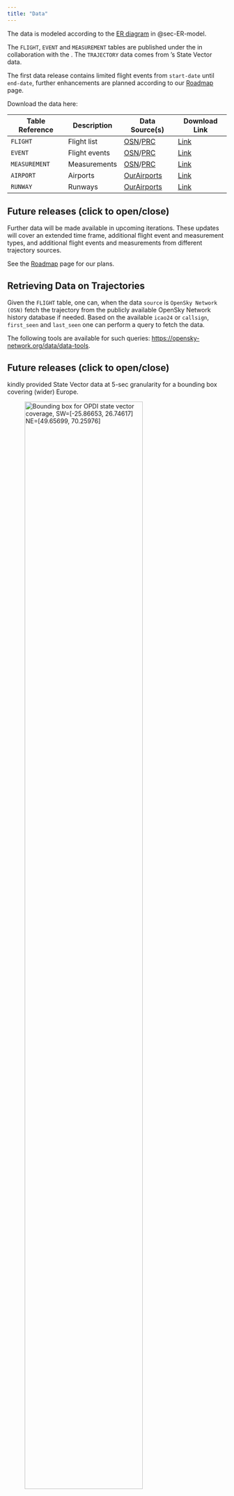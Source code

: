 ```yaml
---
title: "Data"
---
```



The data is modeled according to the [ER diagram][ERm] in @sec-ER-model.

The `FLIGHT`, `EVENT` and `MEASUREMENT` tables are published under the **\acr{OPDI}**
in collaboration with the **[\acr{OSN}](https://opensky-network.org/)**. 
The `TRAJECTORY` data comes from \acr{OSN}'s State Vector data.

The first data release contains limited flight events from `start-date` until `end-date`,
further enhancements are planned according to our [Roadmap](roadmap.html) page. 

Download the data here: 

| Table Reference | Description   | Data Source(s)     | Download Link |
|-----------------|---------------|--------------------|---------------|
| `FLIGHT`        | Flight list   | [OSN]/[PRC]        | [Link][404]   |
| `EVENT`         | Flight events | [OSN]/[PRC]        | [Link][404]   |
| `MEASUREMENT`   | Measurements  | [OSN]/[PRC]        | [Link][404]   |
| `AIRPORT`       | Airports      | [OurAirports][OA]  | [Link][OAapt] |
| `RUNWAY`        | Runways       | [OurAirports][OA]  | [Link][OArwy] |


[OSN]: <https://opensky-network.org/> "OpsnSky Network"
[PRC]: <https://ansperformance.eu/about/prc/> "Performance Review Commission"
[OA]: <https://ourairports.com/>
[OAapt]: <https://davidmegginson.github.io/ourairports-data/airports.csv>
[OArwy]: <https://davidmegginson.github.io/ourairports-data/runways.csv>
[ERm]: <https://en.wikipedia.org/wiki/Entity%E2%80%93relationship_model>

[404]: <https://en.wikipedia.org/wiki/HTTP_404>


::: {.callout-note appearance="simple" collapse=true}

## Future releases (click to open/close)

Further data will be made available in upcoming iterations.
These updates will cover an extended time frame, additional flight event and
measurement types, and
additional flight events and measurements from different trajectory sources.

See the [Roadmap](roadmap.html) page for our plans.

:::


## Retrieving Data on Trajectories

Given the `FLIGHT` table, one can, when the data `source` is `OpenSky Network (OSN)` fetch the trajectory from the publicly available OpenSky Network history database if needed. Based on the available `icao24` or `callsign`, `first_seen` and `last_seen` one can perform a query to fetch the data. 

The following tools are available for such queries: [https://opensky-network.org/data/data-tools](https://opensky-network.org/data/data-tools). 


::: {.callout-note appearance="simple" collapse=true}

## Future releases (click to open/close)

\acr{OSN} kindly provided State Vector data at 5-sec granularity for a bounding box covering (wider) Europe.

![Bounding box for OPDI state vector coverage, SW=[-25.86653, 26.74617] NE=[49.65699, 70.25976] ](media/bbox-opdi.png "Title: a map of the bounding box for OPDI state vector coverage"){width="80%" fig-alt="Bounding box for OPDI state vector coverage."}


We intend to make these trajectories available for easy download, see [Roadmap](roadmap.html) page.
:::


# Relational Model {#sec-ER-model}

The diagram below describes the relationship between the different tables/entities
in the OPDI dataset.

```mermaid
%%| label: fig-er-diagram
%%| fig-cap: "Entity-Relationship diagram for Milestone and relevant concepts."

erDiagram
    EVENT {
        int id PK
        int flight_id FK
        string type
        timestamp event_time
        float longitude
        float latitude
        float altitude
        string source
        string version
        string info
    }
    MEASUREMENT {
        int id PK
        int event_id FK
        string type
        float value
        string version
    }
    FLIGHT {
        int id PK
        int ADEP FK
        int ADES FK
        string icao24
        string callsign
        int first_seen
        int last_seen
        timestamp DOF
    }
    AIRPORT {
        int id PK
        string ident
        string type
        string name
        double latitude_deg
        double longitude_deg
        int elevation_ft
        string continent
        string iso_country
        string iso_region
        string municipality
        string scheduled_service
        string gps_code
        string iata_code
        string local_code
        string home_link
        string wikipedia_link
        string keywords
    }
    RUNWAY {
        int id PK
        int airport_ref FK
        string airport_ident
        int length_ft
        int width_ft
        string surface
        boolean lighted
        boolean closed
        string le_ident
        double le_latitude_deg
        double le_longitude_deg
        int le_elevation_ft
        double le_heading_degt
        int le_displaced_threshold_ft
        string he_ident
        double he_latitude_deg
        double he_longitude_deg
        int he_elevation_ft
        double he_heading_degt
        int he_displaced_threshold_ft
    }

    
    EVENT        }|--|| FLIGHT : has
    FLIGHT       }o--|{ AIRPORT : has
    AIRPORT      }|--|{ RUNWAY : has
    FLIGHT      ||--||  TRAJECTORY : has 
    MEASUREMENT ||--|{  EVENT : has

```



### `FLIGHT`

The `FLIGHT` table models a flight list. It provides high level information about
a flight such as origin/destination airports, day of flight, callsign and
\acr{ICAO} 24-bit address.

This table is useful to reduce the scope of your analysis to a certain airport,
and/or country and/or time period.



### `AIRPORT`

The `AIRPORT` table contains details about an airport such as \acr{ICAO}/\acr{IATA}
identification code, the coordinated of the 
[\acr{ARP}](https://en.wikipedia.org/wiki/Airport_reference_point),
ISO contry and region...


### `RUNWAY`

The `RUNWAY` table provides details about each available \acr{RWY} at an aerodrome, i.e.
their orientations, width, length, the threshold locations, ...


### `EVENT`

The `EVENT` table provide 4D milestones that characterize a flight.
Events allow to condense a full trajectory into a reduced set of milestones
that are still useful for a specific analysis.
For example a flight could be (simplistically) summarized by take-off,
top-of-climb, top-of-descent and landing.

For more on Events see the [Concepts](concepts.html) page.


### `MEASUREMENT`

The `MEASUREMENT` table provides measurements associated to events.
Some examples of measurements are cumulative distance flown or 
cumulative CO2 emissions.

For more on Measurements see the [Concepts](concepts.html) page.
